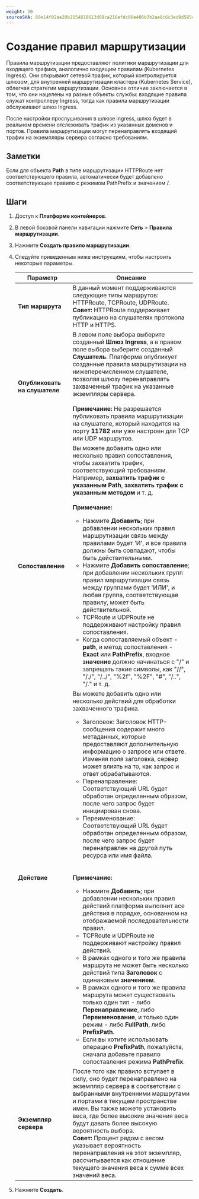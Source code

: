 ```yaml
---
weight: 30
sourceSHA: 68e14f02ae20b2154818613d09ca216efdc80e486b7b2ae8c6c3ed9d58541390
---
```


# Создание правил маршрутизации

Правила маршрутизации предоставляют политики маршрутизации для входящего трафика, аналогично входящим правилам (Kubernetes Ingress). Они открывают сетевой трафик, который контролируется шлюзом, для внутренней маршрутизации кластера (Kubernetes Service), облегчая стратегии маршрутизации. Основное отличие заключается в том, что они нацелены на разные объекты службы: входящие правила служат контроллеру Ingress, тогда как правила маршрутизации обслуживают шлюз Ingress. 

После настройки прослушивания в шлюзе ingress, шлюз будет в реальном времени отслеживать трафик из указанных доменов и портов. Правила маршрутизации могут перенаправлять входящий трафик на экземпляры сервера согласно требованиям.

## Заметки

Если для объекта **Path** в типе маршрутизации HTTPRoute нет соответствующего правила, автоматически будет добавлено соответствующее правило с режимом PathPrefix и значением /.

## Шаги

1. Доступ к **Платформе контейнеров**.

2. В левой боковой панели навигации нажмите **Сеть** > **Правила маршрутизации**.

3. Нажмите **Создать правило маршрутизации**.

4. Следуйте приведенным ниже инструкциям, чтобы настроить некоторые параметры.

   | Параметр                | Описание                                                                                                                                                                                                                                                                                                                                                                                                                                                                                                                                                                                                                                                                                                                                                                                                                                                                                                                                                                                                                                                                                                                                                                                                                                                              |
   | ----------------------- | ------------------------------------------------------------------------------------------------------------------------------------------------------------------------------------------------------------------------------------------------------------------------------------------------------------------------------------------------------------------------------------------------------------------------------------------------------------------------------------------------------------------------------------------------------------------------------------------------------------------------------------------------------------------------------------------------------------------------------------------------------------------------------------------------------------------------------------------------------------------------------------------------------------------------------------------------------------------------------------------------------------------------------------------------------------------------------------------------------------------------------------------------------------------------------------------------------------------------------------------------------------------ |
   | **Тип маршрута**        | В данный момент поддерживаются следующие типы маршрутов: HTTPRoute, TCPRoute, UDPRoute.<br />**Совет:** HTTPRoute поддерживает публикацию на слушателях протокола HTTP и HTTPS.                                                                                                                                                                                                                                                                                                                                                                                                                                                                                                                                                                                                                                                                                                                                                                                                                                                                                                                                                                                                                                                                                                         |
   | **Опубликовать на слушателе** | В левом поле выбора выберите созданный **Шлюз Ingress**, а в правом поле выбора выберите созданный **Слушатель**. Платформа опубликует созданные правила маршрутизации на нижеперечисленном слушателе, позволяя шлюзу перенаправлять захваченный трафик на указанные экземпляры сервера.<br /><br />**Примечание:** Не разрешается публиковать правила маршрутизации на слушателе, который находится на порту **11782** или уже настроен для TCP или UDP маршрутов.                                                                                                                                                                                                                                                                                                                                                                                                                                                                                                                                                                                                                                                                                                                                                                                                                     |
   | **Сопоставление**       | Вы можете добавить одно или несколько правил сопоставления, чтобы захватить трафик, соответствующий требованиям. Например, **захватить трафик с указанным Path**, **захватить трафик с указанным методом** и т. д.<br /><br />**Примечание:** <ul><li>Нажмите **Добавить**; при добавлении нескольких правил маршрутизации связь между правилами будет 'И', и все правила должны быть совпадают, чтобы быть действительными.</li><li>Нажмите **Добавить сопоставление**; при добавлении нескольких групп правил маршрутизации связь между группами будет 'ИЛИ', и любая группа, соответствующая правилу, может быть действительной.</li><li>TCPRoute и UDPRoute не поддерживают настройку правил сопоставления.</li><li>Когда сопоставляемый объект - **path**, и метод сопоставления - **Exact** или **PathPrefix**, входное **значение** должно начинаться с "/" и запрещать такие символы, как "//", "/./", "/../", "%2f", "%2F", "#", "/..", "/." и т. д.</li></ul>                                                                                                                                                                                                                                                                                                                                                                                                          |
   | **Действие**            | Вы можете добавить одно или несколько действий для обработки захваченного трафика. <ul><li>Заголовок: Заголовок HTTP-сообщения содержит много метаданных, которые предоставляют дополнительную информацию о запросе или ответе. Изменяя поля заголовка, сервер может влиять на то, как запрос и ответ обрабатываются.</li><li>Перенаправление: Соответствующий URL будет обработан определенным образом, после чего запрос будет инициирован снова.</li><li>Переименование: Соответствующий URL будет обработан определенным образом, после чего запрос будет перенаправлен на другой путь ресурса или имя файла.</li></ul><br /><br />**Примечание:** <ul><li>Нажмите **Добавить**; при добавлении нескольких правил действий платформа выполнит все действия в порядке, основанном на отображаемой последовательности правил.</li><li>TCPRoute и UDPRoute не поддерживают настройку правил действий.</li><li>В рамках одного и того же правила маршрута не может быть несколько действий типа **Заголовок** с одинаковым **значением**.</li><li>В рамках одного и того же правила маршрута может существовать только один тип - либо **Перенаправление**, либо **Переименование**, и только один режим - либо **FullPath**, либо **PrefixPath**.</li><li>Если вы хотите использовать операцию **PrefixPath**, пожалуйста, сначала добавьте правило сопоставления режима **PathPrefix**.</li></ul> |
   | **Экземпляр сервера**   | После того как правило вступает в силу, оно будет перенаправлено на экземпляр сервера в соответствии с выбранными внутренними маршрутами и портами в текущем пространстве имен. Вы также можете установить веса, где более высокие значения веса будут давать более высокую вероятность выбора.<br />**Совет:** Процент рядом с весом указывает вероятность перенаправления на этот экземпляр, рассчитывается как отношение текущего значения веса к сумме всех значений веса.                                                                                                                                                                                                                                                                                                                                                                                                                                                                                                                                                                                                                                                                                                                                                      |

5. Нажмите **Создать**.
